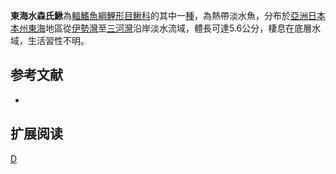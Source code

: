 {{Speciesbox 
| taxon = Cobitis minamorii tokaiensis
| status = NE
| status_system = IUCN3.1
| authority =  [[Nakajima|Nakajima]], 2012
| synonyms = 
}}
'''東海水森氏鰍'''為[[輻鰭魚綱|輻鰭魚綱]][[鯉形目|鯉形目]][[鰍科|鰍科]]的其中一[[種|種]]，為熱帶淡水魚，分布於[[亞洲|亞洲]][[日本|日本]][[本州|本州]][[東海|東海]]地區從[[伊勢灣|伊勢灣]]至[[三河灣|三河灣]]沿岸淡水流域，體長可達5.6公分，棲息在底層水域，生活習性不明。

==参考文献==
{{refbegin}}
*{{FishBase_species|genus=Cobitis|species=minamorii tokaiensis |year=2014|month=2}}
{{refend}}

== 扩展阅读 ==
{{refbegin}}
{{wikispecies-inline|Cobitis minamorii tokaiensis |東海水森氏鰍}}
{{refend}}
{{Taxonbar|from=Q13471608}}

[[Category:花鳅属|D]]


{{魚類小作品}}